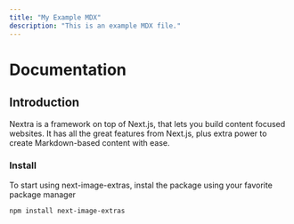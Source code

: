 ```yaml
---
title: "My Example MDX"
description: "This is an example MDX file."
---
```


# Documentation

## Introduction

Nextra is a framework on top of Next.js, that lets you build content focused websites.
It has all the great features from Next.js, plus extra power to create Markdown-based content with ease.

### Install

To start using next-image-extras, instal the package using your favorite package manager

```shell
npm install next-image-extras
```
